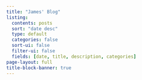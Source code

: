 ```yaml
---
title: "James' Blog"
listing:
  contents: posts
  sort: "date desc"
  type: default
  categories: false
  sort-ui: false
  filter-ui: false
  fields: [date, title, description, categories]
page-layout: full
title-block-banner: true
---
```



